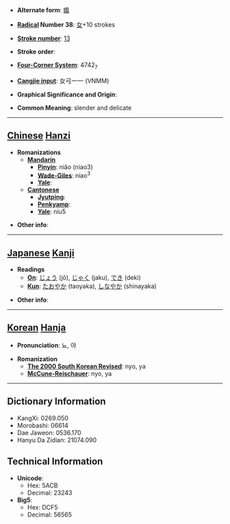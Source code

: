 * '''Alternate form''': [[嬝]]

* '''[[Wiktionary:Chinese radical index| Radical]] Number 38''': [[Wiktionary:Chinese radical index 女|女]]+10 strokes

* '''[[Wiktionary:Chinese total strokes index|Stroke number]]''': [[Wiktionary:Chinese total strokes index 13|13]]

* '''Stroke order''': 

* '''[[Wiktionary:Chinese four corner index|Four-Corner System]]''': 4742<sub>7</sub>

* '''[[Wiktionary:Chinese Cangjie index|Cangjie input]]''': 女弓一一 (VNMM)

* '''Graphical Significance and Origin''': 

* '''Common Meaning''': slender and delicate

----

== [[Chinese]] [[Hanzi]] ==

* '''Romanizations'''
** '''[[Mandarin]]'''
*** '''[[Pinyin]]''': niǎo (niao3)
*** '''[[Wade-Giles]]''': niao<sup>3</sup>
*** '''[[Yale]]''': 
** '''[[Cantonese]]'''
*** '''[[Jyutping]]''':
*** '''[[Penkyamp]]''': 
*** '''[[Yale]]''': niu5

* '''Other info''': 

----

== [[Japanese]] [[Kanji]] ==

* '''Readings'''
** '''[[On]]''': [[じょう]] (jō), [[じゃく]] (jaku), [[でき]] (deki)
** '''[[Kun]]''': [[たおやか]] (taoyaka), [[しなやか]] (shinayaka)

* '''Other info''':  

----

== [[Korean]] [[Hanja]] ==

* '''Pronunciation''': 뇨, 야

* '''Romanization'''
** '''[[The 2000 South Korean Revised Romanization|The 2000 South Korean Revised]]''': nyo, ya
** '''[[McCune-Reischauer]]''': nyo, ya

----

== Dictionary Information ==

* KangXi: 0269.050
* Morobashi: 06614
* Dae Jaweon: 0536.170
* Hanyu Da Zidian: 21074.090

== Technical Information ==

* '''Unicode''':
** Hex: 5ACB
** Decimal: 23243
* '''Big5''':
** Hex: DCF5
** Decimal: 56565